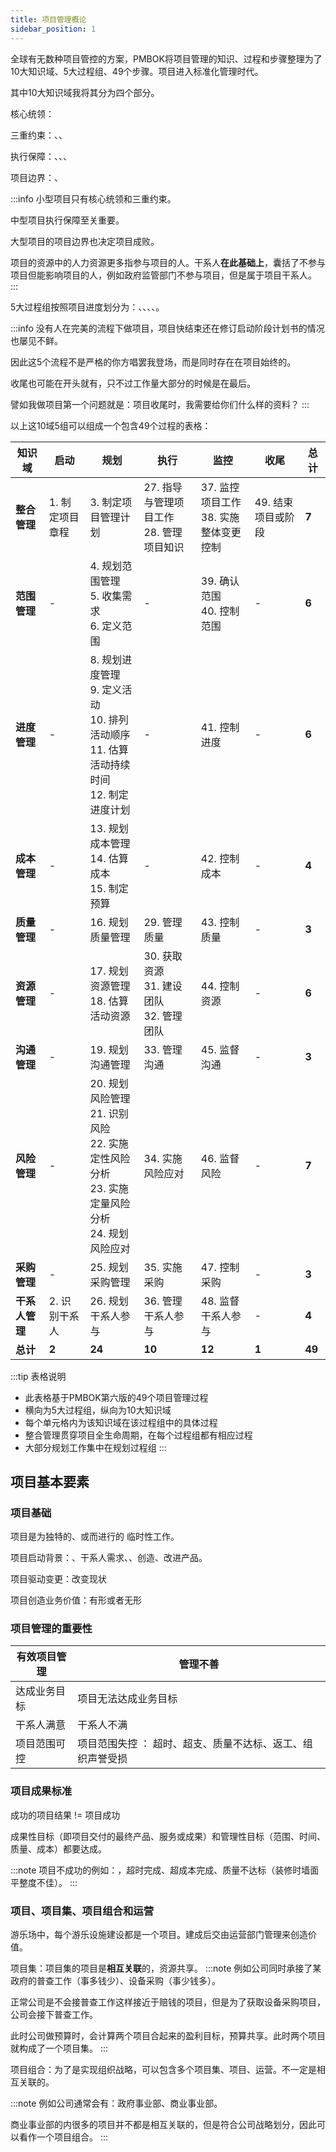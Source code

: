 ```yaml
---
title: 项目管理概论
sidebar_position: 1
---
```


全球有无数种项目管控的方案，PMBOK将项目管理的知识、过程和步骤整理为了10大知识域、5大过程组、49个步骤。项目进入标准化管理时代。

其中10大知识域我将其分为四个部分。

核心统领：<HoverText text="整合" explanation="项目整合管理包括为识别、定义、组合、统一和协调项目管理过程组的各个过程和活动而开展的过程与活动，是项目管理的核心。" />

三重约束：<HoverText text="范围" explanation="项目范围管理包括确保项目做且只做所需的全部工作以成功完成项目的各个过程，涉及需求收集、范围定义、WBS创建等。" />、<HoverText text="进度" explanation="项目进度管理包括为管理项目按时完成所需的各个过程，涉及活动定义、排序、资源估算、持续时间估算、进度制定和进度控制。" />、<HoverText text="成本" explanation="项目成本管理包括为使项目在批准的预算内完成而对成本进行规划、估算、预算、融资、筹资、管理和控制的各个过程。" />

执行保障：<HoverText text="质量" explanation="项目质量管理包括把组织的质量政策应用于规划、管理、控制项目和产品质量要求，以满足干系人期望的各个过程。" />、<HoverText text="资源" explanation="项目资源管理包括识别、获取和管理所需资源以成功完成项目的各个过程，包括人力资源、设备、材料等的管理。" />、<HoverText text="沟通" explanation="项目沟通管理包括通过开发工件，以及执行用于有效交换信息的各种活动，来确保项目及其干系人的信息需求得以满足的各个过程。" />、<HoverText text="风险" explanation="项目风险管理包括规划风险管理、识别风险、开展风险分析、规划风险应对、实施风险应对和监督风险的各个过程，目的是提高积极风险的概率和影响，降低消极风险的概率和影响。" />

项目边界：<HoverText text="采购" explanation="项目采购管理包括从项目团队外部采购或获取所需产品、服务或成果的各个过程，涉及合同管理和变更控制。" />、<HoverText text="干系人" explanation="干系人是能影响项目决策、活动或结果的个人、群体或组织，以及会受项目决策、活动或结果影响，或自认为会受到影响的个人、群体或组织。" />

:::info
小型项目只有核心统领和三重约束。

中型项目执行保障至关重要。

大型项目的项目边界也决定项目成败。

项目的资源中的人力资源更多指参与项目的人。干系人**在此基础上**，囊括了不参与项目但能影响项目的人，例如政府监管部门不参与项目，但是属于项目干系人。
:::

5大过程组按照项目进度划分为：<HoverText text="启动" explanation="启动过程组包括定义一个新项目或现有项目的一个新阶段、获得授权以开始该项目或阶段的一组过程。" />、<HoverText text="规划" explanation="规划过程组包括明确项目范围、细化目标，为实现目标而制定行动方案的一组过程，是项目工作量最大的阶段。" />、<HoverText text="执行" explanation="执行过程组包括完成项目管理计划中确定的工作，以满足项目要求的一组过程，涉及协调人员和资源，整合并实施活动。" />、<HoverText text="监控" explanation="监控过程组包括跟踪、审查和调整项目进展与绩效，识别必要的计划变更并启动相应变更的一组过程。" />、<HoverText text="收尾" explanation="收尾过程组包括为完结所有过程组的所有活动，正式结束项目、阶段或合同而实施的一组过程。" />。

:::info
没有人在完美的流程下做项目，项目快结束还在修订启动阶段计划书的情况也屡见不鲜。

因此这5个流程不是严格的你方唱罢我登场，而是同时存在在项目始终的。

收尾也可能在开头就有，只不过工作量大部分的时候是在最后。

譬如我做项目第一个问题就是：项目收尾时，我需要给你们什么样的资料？
:::

以上这10域5组可以组成一个包含49个过程的表格：

| 知识域 | 启动 | 规划 | 执行 | 监控 | 收尾 | **总计** |
|--------|------|------|------|------|------|--------|
| **整合管理** | 1. 制定项目章程 | 3. 制定项目管理计划 | 27. 指导与管理项目工作<br/>28. 管理项目知识 | 37. 监控项目工作<br/>38. 实施整体变更控制 | 49. 结束项目或阶段 | **7** |
| **范围管理** | - | 4. 规划范围管理<br/>5. 收集需求<br/>6. 定义范围<br/><HoverText text="7. WBS创建" explanation="Work Breakdown Structure 的缩写，中文意为“工作分解结构”。" /> | - | 39. 确认范围<br/>40. 控制范围 | - | **6** | 
| **进度管理** | - | 8. 规划进度管理<br/>9. 定义活动<br/>10. 排列活动顺序<br/>11. 估算活动持续时间<br/>12. 制定进度计划 | - | 41. 控制进度 | - | **6** |
| **成本管理** | - | 13. 规划成本管理<br/>14. 估算成本<br/>15. 制定预算 | - | 42. 控制成本 | - | **4** |
| **质量管理** | - | 16. 规划质量管理 | 29. 管理质量 | 43. 控制质量 | - | **3** |
| **资源管理** | - | 17. 规划资源管理<br/>18. 估算活动资源 | 30. 获取资源<br/>31. 建设团队<br/>32. 管理团队 | 44. 控制资源 | - | **6** |
| **沟通管理** | - | 19. 规划沟通管理 | 33. 管理沟通 | 45. 监督沟通 | - | **3** |
| **风险管理** | - | 20. 规划风险管理<br/>21. 识别风险<br/>22. 实施定性风险分析<br/>23. 实施定量风险分析<br/>24. 规划风险应对 | 34. 实施风险应对 | 46. 监督风险 | - | **7** |
| **采购管理** | - | 25. 规划采购管理 | 35. 实施采购 | 47. 控制采购 | - | **3** |
| **干系人管理** | 2. 识别干系人 | 26. 规划干系人参与 | 36. 管理干系人参与 | 48. 监督干系人参与 | - | **4** |
| **总计** | **2** | **24** | **10** | **12** | **1** | **49** |

:::tip 表格说明
- 此表格基于PMBOK第六版的49个项目管理过程
- 横向为5大过程组，纵向为10大知识域
- 每个单元格内为该知识域在该过程组中的具体过程
- 整合管理贯穿项目全生命周期，在每个过程组都有相应过程
- 大部分规划工作集中在规划过程组
:::

## 项目基本要素

### 项目基础

项目是为<Highlight>独特</Highlight>的<HoverText text="产品" explanation="一个新开发的软件系统" />、<HoverText text="服务" explanation="一次企业内部培训服务"/>或<HoverText text="成果" explanation="一次荒漠土地绿化项目"/>而进行的 <Highlight>临时性</Highlight>工作。

项目启动背景：<HoverText text="法律要求" explanation="例如法律规定即日起医院需要有在线挂号系统" />、干系人需求、<HoverText text="业务或技术战略" explanation="例如公司战略是技术自主可控，启动鸿蒙项目" />、创造、改进产品。

项目驱动变更：改变现状

项目创造业务价值：有形或者无形

### 项目管理的重要性

| 有效项目管理 | 管理不善|
| ---------- | ---------- |
| 达成业务目标 | 项目无法达成业务目标 |
| 干系人满意 | 干系人不满 |
| 项目范围可控 | 项目范围失控 ： 超时、超支、质量不达标、返工、组织声誉受损|

### 项目成果标准

成功的项目结果 != 项目成功

成果性目标（即项目交付的最终产品、服务或成果）和管理性目标（范围、时间、质量、成本）都要达成。

:::note
项目不成功的例如：<HoverText text="范围不达标" explanation="项目实际交付的内容少于或不符合最初约定或批准的范围" />，超时完成、超成本完成、质量不达标（装修时墙面平整度不佳）。
:::

### 项目、项目集、项目组合和运营

游乐场中，每个游乐设施建设都是一个项目。建成后交由运营部门管理来创造价值。

项目集：项目集的项目是**相互关联**的，资源共享。
:::note
例如公司同时承接了某政府的普查工作（事多钱少）、设备采购（事少钱多）。

正常公司是不会接普查工作这样接近于赔钱的项目，但是为了获取设备采购项目，公司会接下普查工作。

此时公司做预算时，会计算两个项目合起来的盈利目标，预算共享。此时两个项目就构成了一个项目集。
:::

项目组合：为了是实现组织战略，可以包含多个项目集、项目、运营。不一定是相互关联的。

:::note
例如公司通常会有：政府事业部、商业事业部。

商业事业部的内很多的项目并不都是相互关联的，但是符合公司战略划分，因此可以看作一个项目组合。
:::




